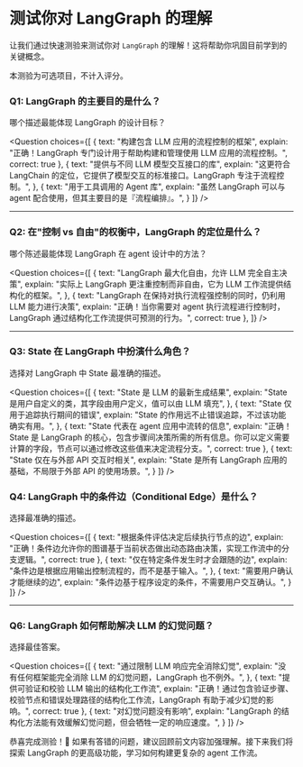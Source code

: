 # 测试你对 LangGraph 的理解

让我们通过快速测验来测试你对 `LangGraph` 的理解！这将帮助你巩固目前学到的关键概念。

本测验为可选项目，不计入评分。

### Q1: LangGraph 的主要目的是什么？
哪个描述最能体现 LangGraph 的设计目标？

<Question
choices={[
  {
    text: "构建包含 LLM 应用的流程控制的框架",
    explain: "正确！LangGraph 专门设计用于帮助构建和管理使用 LLM 应用的流程控制。",
    correct: true
  },
  {
    text: "提供与不同 LLM 模型交互接口的库",
    explain: "这更符合 LangChain 的定位，它提供了模型交互的标准接口。LangGraph 专注于流程控制。",
  },
  {
    text: "用于工具调用的 Agent 库",
    explain: "虽然 LangGraph 可以与 agent 配合使用，但其主要目的是『流程编排』。",
  }
]}
/>

---

### Q2: 在"控制 vs 自由"的权衡中，LangGraph 的定位是什么？
哪个陈述最能体现 LangGraph 在 agent 设计中的方法？

<Question
choices={[
  {
    text: "LangGraph 最大化自由，允许 LLM 完全自主决策",
    explain: "实际上 LangGraph 更注重控制而非自由，它为 LLM 工作流提供结构化的框架。",
  },
  {
    text: "LangGraph 在保持对执行流程强控制的同时，仍利用 LLM 能力进行决策",
    explain: "正确！当你需要对 agent 执行流程进行控制时，LangGraph 通过结构化工作流提供可预测的行为。",
    correct: true
  },
]}
/>

---

### Q3: State 在 LangGraph 中扮演什么角色？
选择对 LangGraph 中 State 最准确的描述。

<Question
choices={[
  {
    text: "State 是 LLM 的最新生成结果",
    explain: "State 是用户自定义的类，其字段由用户定义，值可以由 LLM 填充",
  },
  {
    text: "State 仅用于追踪执行期间的错误",
    explain: "State 的作用远不止错误追踪，不过该功能确实有用。",
  },
  {
    text: "State 代表在 agent 应用中流转的信息",
    explain: "正确！State 是 LangGraph 的核心，包含步骤间决策所需的所有信息。你可以定义需要计算的字段，节点可以通过修改这些值来决定流程分支。",
    correct: true
  },
  {
    text: "State 仅在与外部 API 交互时相关",
    explain: "State 是所有 LangGraph 应用的基础，不局限于外部 API 的使用场景。",
  }
]}
/>

### Q4: LangGraph 中的条件边（Conditional Edge）是什么？
选择最准确的描述。

<Question
choices={[
    {
    text: "根据条件评估决定后续执行节点的边",
    explain: "正确！条件边允许你的图谱基于当前状态做出动态路由决策，实现工作流中的分支逻辑。",
    correct: true
  },
  {
    text: "仅在特定条件发生时才会跟随的边",
    explain: "条件边是根据应用输出控制流程的，而不是基于输入。",
  },
  {
    text: "需要用户确认才能继续的边",
    explain: "条件边基于程序设定的条件，不需要用户交互确认。",
  }
]}
/>

---

### Q6: LangGraph 如何帮助解决 LLM 的幻觉问题？
选择最佳答案。

<Question
choices={[
  {
    text: "通过限制 LLM 响应完全消除幻觉",
    explain: "没有任何框架能完全消除 LLM 的幻觉问题，LangGraph 也不例外。",
  },
  {
    text: "提供可验证和校验 LLM 输出的结构化工作流",
    explain: "正确！通过包含验证步骤、校验节点和错误处理路径的结构化工作流，LangGraph 有助于减少幻觉的影响。",
    correct: true
  },
  {
    text: "对幻觉问题没有影响",
    explain: "LangGraph 的结构化方法能有效缓解幻觉问题，但会牺牲一定的响应速度。",
  }
]}
/>

恭喜完成测验！🎉 如果有答错的问题，建议回顾前文内容加强理解。接下来我们将探索 LangGraph 的更高级功能，学习如何构建更复杂的 agent 工作流。
